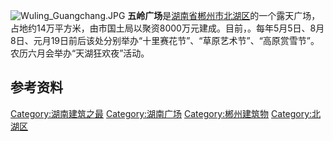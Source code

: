 {{Orphan|time=2017-11-25T12:51:14+00:00}}
{{unreferenced|time=2011-05-03T21:57:00+00:00}}
[[File:Wuling_Guangchang.JPG|thumb]]
'''五岭广场'''是[[湖南省|湖南省]][[郴州市|郴州市]][[北湖区|北湖区]]的一个露天广场，占地约14万平方米，由市国土局以聚资8000万元建成。目前，{{fact|它是中国中南地区最大的城市广场}}。每年5月5日、8月8日、元月19日前后该处分别举办“十里赛花节”、“草原艺术节”、“高原赏雪节”。农历六月会举办“天湖狂欢夜”活动。

==参考资料==

[[Category:湖南建筑之最|Category:湖南建筑之最]]
[[Category:湖南广场|Category:湖南广场]]
[[Category:郴州建筑物|Category:郴州建筑物]]
[[Category:北湖区|Category:北湖区]]
{{hunan-stub}}